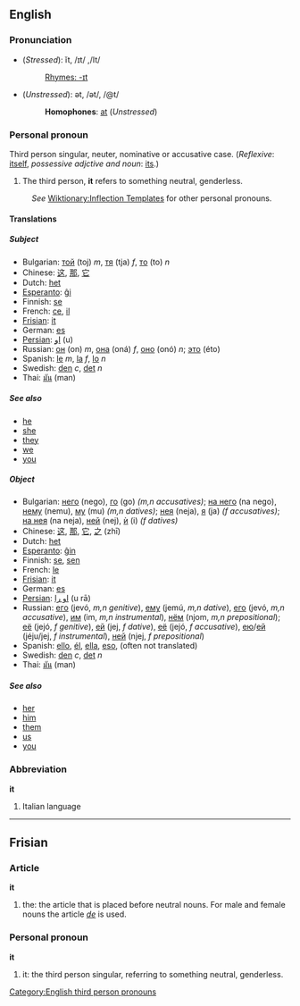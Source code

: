 ==English==
===Pronunciation===
*(''Stressed''): ĭt, /ɪt/ ,/It/
*:[[Rhymes:English:-ɪt|Rhymes: -ɪt]]
*(''Unstressed''): ət, /ət/, /@t/
*:'''Homophones''': [[at]] (''Unstressed'')

===Personal pronoun===
Third person singular, neuter, nominative or accusative case.
(''Reflexive'': [[itself]], ''possessive adjctive and noun'': [[its]].)

# The third person, '''it''' refers to something neutral, genderless.

:''See'' [[Wiktionary:Inflection Templates]] for other personal pronouns.

====Translations====
=====Subject=====
*Bulgarian: [[той]] (toj) ''m'', [[тя]] (tja) ''f'', [[то]] (to) ''n''
*Chinese: [[这]], [[那]], [[它]]
*Dutch: [[het]]
*[[Esperanto]]: [[ĝi]]
*Finnish: [[se]]
*French: [[ce]], [[il]]
*[[Frisian]]: [[it#Frisian|it]]
*German: [[es]]
*[[Persian]]: [[او]] (u)
*Russian: [[он]] (on) ''m'', [[она]] (oná) ''f'', [[оно]] (onó) ''n''; [[это]] (éto)
*Spanish: [[le]] ''m'', [[la]] ''f'', [[lo]] ''n''
*Swedish: [[den]] ''c'', [[det]] ''n''
*Thai: [[มัน]] (man)

=====See also=====
*[[he]]
*[[she]]
*[[they]]
*[[we]]
*[[you]]

=====Object=====
*Bulgarian: [[него]] (nego), [[го]] (go) ''(m,n accusatives)''; [[на него]] (na nego), [[нему]] (nemu), [[му]] (mu) ''(m,n datives)''; [[нея]] (neja), [[я]] (ja) ''(f accusatives)''; [[на нея]] (na neja), [[ней]] (nej), [[ѝ]] (i) ''(f datives)''
*Chinese: [[这]], [[那]], [[它]], [[之]] (zhī)
*Dutch: [[het]]
*[[Esperanto]]: [[ĝin]]
*Finnish: [[se]], [[sen]]
*French: [[le]]
*[[Frisian]]: [[it#Frisian|it]]
*German: [[es]]
*[[Persian]]: [[او را]] (u rā)
*Russian: [[его]] (jevó, ''m,n genitive''), [[ему]] (jemú, ''m,n dative''), [[его]] (jevó, ''m,n accusative''), [[им]] (im, ''m,n instrumental''), [[нём]] (njom, ''m,n prepositional''); [[её]] (jejó, ''f genitive''), [[ей]] (jej, ''f dative''), [[её]] (jejó, ''f accusative''), [[ею]]/[[ей]] (jéju/jej, ''f instrumental''), [[ней]] (njej, ''f prepositional'') 
*Spanish: [[ello]], [[él]], [[ella]], [[eso]], (often not translated)
*Swedish: [[den]] ''c'', [[det]] ''n''
*Thai: [[มัน]] (man)

=====See also=====
*[[her]]
*[[him]]
*[[them]]
*[[us]]
*[[you]]

===Abbreviation===
'''it'''

# Italian language

----

== Frisian ==
=== Article ===
'''it'''

# the: the article that is placed before neutral nouns. For male and female nouns the article ''[[de]]'' is used.

=== Personal pronoun ===
'''it'''

# it: the third person singular, referring to something neutral, genderless.

[[Category:English third person pronouns]]